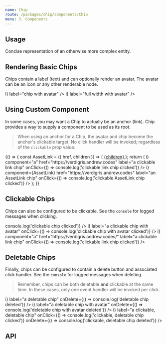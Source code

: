 ```yaml
---
name: Chip
route: /packages/chip/components/Chip
menu: 3. Components
---
```



## Usage
Concise representation of an otherwise more complex entity.

## Rendering Basic Chips
Chips contain a label (text) and can optionally render an avatar. The avatar can be an icon or any other renderable node.

<Playground testId="basic-chips">
  <Chip label="basic text chip" />
  <Chip
    avatar={<span>i</span>}
    label="chip with avatar"
  />
  <Chip
    fullWidth
    label="full width chip"
  />
  <Chip
    fullWidth
    avatar={<span>i</span>}
    label="full width with avatar"
  />
</Playground>

## Using Custom Component
In some cases, you may want a Chip to actually be an anchor (link). Chip provides a way to supply a component to be used as its root.

> When using an anchor for a Chip, the avatar and chip become the anchor's clickable target. No click handler will be invoked; regardless of the `clickable` prop value.

<Playground testId="custom-component">
  {() => {
    const AssetLink = ({ href, children }) => (
      <a href={href}>
        {children}
      </a>
    );
    return (
      <Fragment>
        <Chip
          avatar={<span>i</span>}
          component="a"
          href="https://verdigris.andrew.codes"
          label="a clickable link chip"
          onClick={() => console.log('clickable link chip clicked')}
        />
        <Chip
          avatar={<span>i</span>}
          component={AssetLink}
          href="https://verdigris.andrew.codes"
          label="an AssetLink chip"
          onClick={() => console.log('clickable AssetLink chip clicked')}
        />
      </Fragment>
    );
  }}
</Playground>

## Clickable Chips
Chips can also be configured to be clickable. See the `console` for logged messages when clicking.

<Playground testId="clickable-chips">
    <Chip
      clickable
      label="a clickable chip"
      onClick={() => console.log('clickable chip clicked')}
    />
    <Chip
      clickable
      avatar={<span>i</span>}
      label="a clickable chip with avatar"
      onClick={() => console.log('clickable chip with avatar clicked')}
    />
    <Chip
      clickable
      avatar={<span>i</span>}
      component="a"
      href="https://verdigris.andrew.codes/"
      label="a clickable link chip"
      onClick={() => console.log('clickable link chip clicked')}
    />
</Playground>

## Deletable Chips
Finally, chips can be configured to contain a delete button and associated click handler. See the `console` for logged messages when deleting.

> Remember, chips can be both deletable **and** clickable at the same time. In these cases, only one event handler will be invoked per click.

<Playground testId="deletable-chips">
    <Chip
      avatr={<span>i</span>}
      label="a deletable chip"
      onDelete={() => console.log('deletable chip deleted')}
    />
    <Chip
      avatar={<span>i</span>}
      label="a deletable chip with avatar"
      onDelete={() => console.log('deletable chip with avatar deleted')}
    />
    <Chip
      clickable
      avatar={<span>i</span>}
      label="a clickable, deletable chip"
      onClick={() => console.log('clickable, deletable chip clicked')}
      onDelete={() => console.log('clickable, deletable chip deleted')}
    />
</Playground>

## API
<PropsTable of={ChipSrc} />
